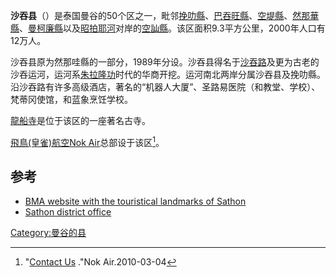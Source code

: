 {{Infobox settlement
| official_name   = 沙吞县
| native_name     = สาทร
| native_name_lang= th
| settlement_type = 区
| image_skyline   = Wat Yannawa.jpg
| image_alt       = 
| image_caption   =龍船寺
| image_map       = Amphoe 1028.svg
| subdivision_type  = [[国家|国家]]
| subdivision_name  = {{flag|Thailand}}
| subdivision_type1 = 省
| subdivision_name1 = [[曼谷|曼谷]]
| established_title = 成立于
| established_date  =  1989年11月9日
| population_total       = 107159
| population_as_of       = 2005
| population_density_km2 = {{formatnum:11,490|R}} 
| area_total_km2         = {{formatnum:9.326|R}}
| timezone               = 
| utc_offset             = +7
| latd=13 |latm=42 |lats=29 |latNS=N
| longd=100 |longm=31 |longs=35 |longEW=E
| coordinates_type = type:adm2nd_region:TH
| coordinates_display = inline,title 
}}

'''沙吞县'''（{{thai|t=สาทร|phon=S̄āthr|r=Sathon}}）是泰国曼谷的50个区之一，毗邻[[挽叻縣|挽叻縣]]、[[巴吞旺縣|巴吞旺縣]]、[[空堤縣|空堤縣]]、[[然那華縣|然那華縣]]、[[曼柯廉縣|曼柯廉縣]]以及[[昭拍耶河|昭拍耶河]]对岸的[[空訕縣|空訕縣]]。该区面积9.3平方公里，2000年人口有12万人。

沙吞县原为然那哇縣的一部分，1989年分设。沙吞县得名于[[沙吞路|沙吞路]]及更为古老的沙吞运河，运河系[[朱拉隆功|朱拉隆功]]时代的华商开挖。运河南北两岸分属沙吞县及挽叻縣。沿沙吞路有许多高级酒店，著名的“机器人大厦”、圣路易医院（和教堂、学校）、梵蒂冈使馆，和蓝象烹饪学校。

[[龍船寺|龍船寺]]是位于该区的一座著名古寺。

[[飛鳥航空|飛鳥(皇雀)航空Nok Air]]总部设于该区<ref>"[http://www.nokair.co.th/s1000_obj/contents/html/en-US/ContactUs.html Contact Us] {{webarchive|url=https://web.archive.org/web/20110429034601/http://www.nokair.co.th/s1000_obj/contents/html/en-US/ContactUs.html |date=2011-04-29 }}."Nok Air.2010-03-04</ref>。

==参考==
{{reflist}}
*[http://www.bma.go.th/bmaeng/sathon/ BMA website with the touristical landmarks of Sathon] {{Wayback|url=http://www.bma.go.th/bmaeng/sathon/ |date=20080223142810 }}
*[https://web.archive.org/web/20031205195254/http://www.geocities.com/stdo_bma/eindex.htm Sathon district office]
[[Category:曼谷的县|Category:曼谷的县]]